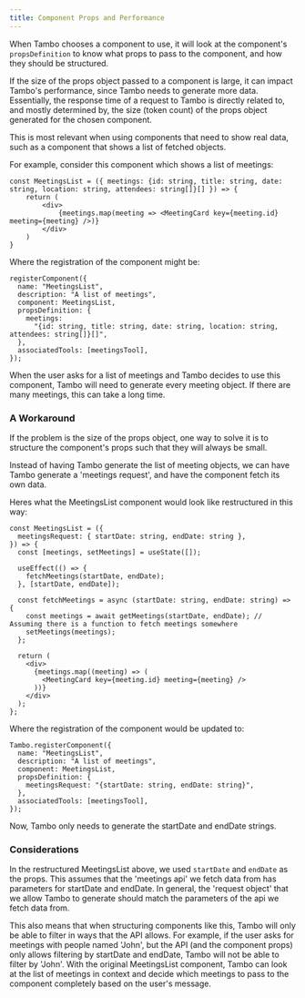 ```yaml
---
title: Component Props and Performance
---
```


When Tambo chooses a component to use, it will look at the component's `propsDefinition` to know what props to pass to the component, and how they should be structured.

If the size of the props object passed to a component is large, it can impact Tambo's performance, since Tambo needs to generate more data. Essentially, the response time of a request to Tambo is directly related to, and mostly determined by, the size (token count) of the props object generated for the chosen component.

This is most relevant when using components that need to show real data, such as a component that shows a list of fetched objects.

For example, consider this component which shows a list of meetings:

```tsx
const MeetingsList = ({ meetings: {id: string, title: string, date: string, location: string, attendees: string[]}[] }) => {
    return (
        <div>
            {meetings.map(meeting => <MeetingCard key={meeting.id} meeting={meeting} />)}
        </div>
    )
}
```

Where the registration of the component might be:

```tsx
registerComponent({
  name: "MeetingsList",
  description: "A list of meetings",
  component: MeetingsList,
  propsDefinition: {
    meetings:
      "{id: string, title: string, date: string, location: string, attendees: string[]}[]",
  },
  associatedTools: [meetingsTool],
});
```

When the user asks for a list of meetings and Tambo decides to use this component, Tambo will need to generate every meeting object. If there are many meetings, this can take a long time.

### A Workaround

If the problem is the size of the props object, one way to solve it is to structure the component's props such that they will always be small.

Instead of having Tambo generate the list of meeting objects, we can have Tambo generate a 'meetings request', and have the component fetch its own data.

Heres what the MeetingsList component would look like restructured in this way:

```tsx
const MeetingsList = ({
  meetingsRequest: { startDate: string, endDate: string },
}) => {
  const [meetings, setMeetings] = useState([]);

  useEffect(() => {
    fetchMeetings(startDate, endDate);
  }, [startDate, endDate]);

  const fetchMeetings = async (startDate: string, endDate: string) => {
    const meetings = await getMeetings(startDate, endDate); // Assuming there is a function to fetch meetings somewhere
    setMeetings(meetings);
  };

  return (
    <div>
      {meetings.map((meeting) => (
        <MeetingCard key={meeting.id} meeting={meeting} />
      ))}
    </div>
  );
};
```

Where the registration of the component would be updated to:

```tsx
Tambo.registerComponent({
  name: "MeetingsList",
  description: "A list of meetings",
  component: MeetingsList,
  propsDefinition: {
    meetingsRequest: "{startDate: string, endDate: string}",
  },
  associatedTools: [meetingsTool],
});
```

Now, Tambo only needs to generate the startDate and endDate strings.

### Considerations

In the restructured MeetingsList above, we used `startDate` and `endDate` as the props. This assumes that the 'meetings api' we fetch data from has parameters for startDate and endDate. In general, the 'request object' that we allow Tambo to generate should match the parameters of the api we fetch data from.

This also means that when structuring components like this, Tambo will only be able to filter in ways that the API allows. For example, if the user asks for meetings with people named 'John', but the API (and the component props) only allows filtering by startDate and endDate, Tambo will not be able to filter by 'John'. With the original MeetingsList component, Tambo can look at the list of meetings in context and decide which meetings to pass to the component completely based on the user's message.

